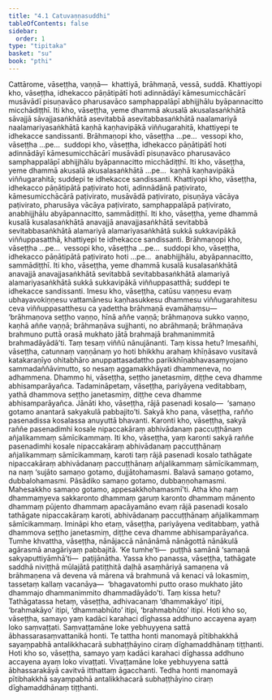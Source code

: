 ```yaml
---
title: "4.1 Catuvaṇṇasuddhi"
tableOfContents: false
sidebar:
  order: 1
type: "tipitaka"
basket: "su"
book: "pthi"
---
```



<DynamicBreadcrumb />

<Division number="115" book="pthi" bookNo="8" page="67">

<Paragraph number="245" book="pthi">
Cattārome, vāseṭṭha, vaṇṇā—  khattiyā, brāhmaṇā, vessā, suddā. Khattiyopi kho, vāseṭṭha, idhekacco pāṇātipātī hoti adinnādāyī kāmesumicchācārī musāvādī pisuṇavāco pharusavāco samphappalāpī abhijjhālu byāpannacitto micchādiṭṭhī. Iti kho, vāseṭṭha, yeme dhammā akusalā akusalasaṅkhātā sāvajjā sāvajjasaṅkhātā asevitabbā asevitabbasaṅkhātā naalamariyā naalamariyasaṅkhātā kaṇhā kaṇhavipākā viññugarahitā, khattiyepi te idhekacce sandissanti. Brāhmaṇopi kho, vāseṭṭha …pe…  vessopi kho, vāseṭṭha …pe…  suddopi kho, vāseṭṭha, idhekacco pāṇātipātī hoti adinnādāyī kāmesumicchācārī musāvādī pisuṇavāco pharusavāco samphappalāpī abhijjhālu byāpannacitto micchādiṭṭhī. Iti kho, vāseṭṭha, yeme dhammā akusalā akusalasaṅkhātā …pe…  kaṇhā kaṇhavipākā viññugarahitā; suddepi te idhekacce sandissanti.
</Paragraph>

<Paragraph number="246" book="pthi">
Khattiyopi kho, vāseṭṭha, idhekacco pāṇātipātā paṭivirato hoti, adinnādānā paṭivirato, kāmesumicchācārā paṭivirato, musāvādā paṭivirato, pisuṇāya vācāya paṭivirato, pharusāya vācāya paṭivirato, samphappalāpā paṭivirato, anabhijjhālu abyāpannacitto, sammādiṭṭhī. Iti kho, vāseṭṭha, yeme dhammā kusalā kusalasaṅkhātā anavajjā anavajjasaṅkhātā sevitabbā sevitabbasaṅkhātā alamariyā alamariyasaṅkhātā sukkā sukkavipākā viññuppasatthā, khattiyepi te idhekacce sandissanti. Brāhmaṇopi kho, vāseṭṭha …pe…  vessopi kho, vāseṭṭha …pe…  suddopi kho, vāseṭṭha, idhekacco pāṇātipātā paṭivirato hoti …pe…  anabhijjhālu, abyāpannacitto, sammādiṭṭhī. Iti kho, vāseṭṭha, yeme dhammā kusalā kusalasaṅkhātā anavajjā anavajjasaṅkhātā sevitabbā sevitabbasaṅkhātā alamariyā alamariyasaṅkhātā sukkā sukkavipākā viññuppasatthā; suddepi te idhekacce sandissanti.
</Paragraph>

</Division>
<Division number="116" book="pthi" bookNo="8" page="68">

<Paragraph number="247" book="pthi">
Imesu kho, vāseṭṭha, catūsu vaṇṇesu evaṃ ubhayavokiṇṇesu vattamānesu kaṇhasukkesu dhammesu viññugarahitesu ceva viññuppasatthesu ca yadettha brāhmaṇā evamāhaṃsu—  ‘brāhmaṇova seṭṭho vaṇṇo, hīnā aññe vaṇṇā; brāhmaṇova sukko vaṇṇo, kaṇhā aññe vaṇṇā; brāhmaṇāva sujjhanti, no abrāhmaṇā; brāhmaṇāva brahmuno puttā orasā mukhato jātā brahmajā brahmanimmitā brahmadāyādā’ti. Taṃ tesaṃ viññū nānujānanti. Taṃ kissa hetu? Imesañhi, vāseṭṭha, catunnaṃ vaṇṇānaṃ yo hoti bhikkhu arahaṃ khīṇāsavo vusitavā katakaraṇīyo ohitabhāro anuppattasadattho parikkhīṇabhavasaṃyojano sammadaññāvimutto, so nesaṃ aggamakkhāyati dhammeneva, no adhammena. Dhammo hi, vāseṭṭha, seṭṭho janetasmiṃ, diṭṭhe ceva dhamme abhisamparāyañca.
</Paragraph>

</Division>
<Division number="117" book="pthi" bookNo="8" page="68">

<Paragraph number="248" book="pthi">
Tadamināpetaṃ, vāseṭṭha, pariyāyena veditabbaṃ, yathā dhammova seṭṭho janetasmiṃ, diṭṭhe ceva dhamme abhisamparāyañca.
</Paragraph>

<Paragraph number="249" book="pthi">
Jānāti kho, vāseṭṭha, rājā pasenadi kosalo—  ‘samaṇo gotamo anantarā sakyakulā pabbajito’ti. Sakyā kho pana, vāseṭṭha, rañño pasenadissa kosalassa anuyuttā bhavanti. Karonti kho, vāseṭṭha, sakyā raññe pasenadimhi kosale nipaccakāraṃ abhivādanaṃ paccuṭṭhānaṃ añjalikammaṃ sāmīcikammaṃ. Iti kho, vāseṭṭha, yaṃ karonti sakyā raññe pasenadimhi kosale nipaccakāraṃ abhivādanaṃ paccuṭṭhānaṃ añjalikammaṃ sāmīcikammaṃ, karoti taṃ rājā pasenadi kosalo tathāgate nipaccakāraṃ abhivādanaṃ paccuṭṭhānaṃ añjalikammaṃ sāmīcikammaṃ, na naṃ ‘sujāto samaṇo gotamo, dujjātohamasmi. Balavā samaṇo gotamo, dubbalohamasmi. Pāsādiko samaṇo gotamo, dubbaṇṇohamasmi. Mahesakkho samaṇo gotamo, appesakkhohamasmī’ti. Atha kho naṃ dhammaṃyeva sakkaronto dhammaṃ garuṃ karonto dhammaṃ mānento dhammaṃ pūjento dhammaṃ apacāyamāno evaṃ rājā pasenadi kosalo tathāgate nipaccakāraṃ karoti, abhivādanaṃ paccuṭṭhānaṃ añjalikammaṃ sāmīcikammaṃ. Imināpi kho etaṃ, vāseṭṭha, pariyāyena veditabbaṃ, yathā dhammova seṭṭho janetasmiṃ, diṭṭhe ceva dhamme abhisamparāyañca.
</Paragraph>

</Division>
<Division number="118" book="pthi" bookNo="8" page="69">

<Paragraph number="250" book="pthi">
Tumhe khvattha, vāseṭṭha, nānājaccā nānānāmā nānāgottā nānākulā agārasmā anagāriyaṃ pabbajitā. ‘Ke tumhe’ti—  puṭṭhā samānā ‘samaṇā sakyaputtiyāmhā’ti—  paṭijānātha. Yassa kho panassa, vāseṭṭha, tathāgate saddhā niviṭṭhā mūlajātā patiṭṭhitā daḷhā asaṃhāriyā samaṇena vā brāhmaṇena vā devena vā mārena vā brahmunā vā kenaci vā lokasmiṃ, tassetaṃ kallaṃ vacanāya—  ‘bhagavatomhi putto oraso mukhato jāto dhammajo dhammanimmito dhammadāyādo’ti. Taṃ kissa hetu? Tathāgatassa hetaṃ, vāseṭṭha, adhivacanaṃ ‘dhammakāyo’ itipi, ‘brahmakāyo’ itipi, ‘dhammabhūto’ itipi, ‘brahmabhūto’ itipi.
</Paragraph>

</Division>
<Division number="119" book="pthi" bookNo="8" page="69">

<Paragraph number="251" book="pthi">
Hoti kho so, vāseṭṭha, samayo yaṃ kadāci karahaci dīghassa addhuno accayena ayaṃ loko saṃvaṭṭati. Saṃvaṭṭamāne loke yebhuyyena sattā ābhassarasaṃvattanikā honti. Te tattha honti manomayā pītibhakkhā sayaṃpabhā antalikkhacarā subhaṭṭhāyino ciraṃ dīghamaddhānaṃ tiṭṭhanti.
</Paragraph>

<Paragraph number="252" book="pthi">
Hoti kho so, vāseṭṭha, samayo yaṃ kadāci karahaci dīghassa addhuno accayena ayaṃ loko vivaṭṭati. Vivaṭṭamāne loke yebhuyyena sattā ābhassarakāyā cavitvā itthattaṃ āgacchanti. Tedha honti manomayā pītibhakkhā sayaṃpabhā antalikkhacarā subhaṭṭhāyino ciraṃ dīghamaddhānaṃ tiṭṭhanti.
</Paragraph>
</Division>
